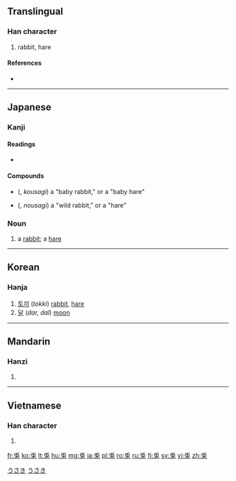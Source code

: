 {{also|兔}}
==Translingual==

===Han character===
{{Han char|rn=10|rad=儿|as=05|sn=7|four=|canj=竹中日戈 (HLAI)}}

# rabbit, hare

====References====
* {{Han ref|kx=0124.240|dkj=01359|dj=0264.040|hdz=10270.050|uh=514E|ud=20814}}

----

==Japanese==

===Kanji===
{{ja-kanji|grade=|rs=儿05}}

====Readings====
* {{ja-readings|on=[[と]] (to)|kun=[[うさぎ]] (usagi)}}

====Compounds====
* {{l|ja|子兎}} ({{l|ja|こうさぎ}}, ''kousagi'') a "baby rabbit," or a "baby hare"
* {{l|ja|野兎}} ({{l|ja|のうさぎ}}, ''nousagi'') a "wild rabbit," or a "hare"

===Noun===
{{ja-noun|k|hira=うさぎ|rom=usagi|count=羽|kata=ウサギ}}

# a [[rabbit]]; a [[hare]]

[[Category:1000 Japanese basic words|うさき]]
[[Category:ja:Mammals|うさき]]

----

==Korean==

===Hanja===
{{ko-hanja|hangeul=토|rv=to|mr=t'o}}

# [[토끼]] (''tokki'') [[rabbit]], [[hare]]
# [[달]] (''dar, dal'') [[moon]]

----

==Mandarin==

===Hanzi===
{{cmn-hanzi|pin=[[tù]] ([[tu4]])|wg=t'u<sup>4</sup>}}

# {{defn|lang=cmn|sort=儿05}}

----

==Vietnamese==

===Han character===
{{vi-hantu|[[thỏ]], [[thố]]|rs=儿05}}

# {{defn|lang=vi|sort=儿05}}

[[fr:兎]]
[[ko:兎]]
[[lt:兎]]
[[hu:兎]]
[[mg:兎]]
[[ja:兎]]
[[pl:兎]]
[[ro:兎]]
[[ru:兎]]
[[fi:兎]]
[[sv:兎]]
[[vi:兎]]
[[zh:兎]]